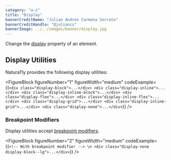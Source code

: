 ```yaml
---
category: "a-z"
title: "Display"
bannerCreditName: "Julian Andres Carmona Serrato"
bannerCreditHandle: "@juliancs" 
bannerImage: ../../images/banner/display.jpg
---
```


<TextBlock>

Change the <a href="https://developer.mozilla.org/en-US/docs/Web/CSS/display" target="_blank">display</a> property of an element. 

</TextBlock>

<Divider id="display-utilities" />

<TextBlock>

## Display Utilities

Natura11y provides the following display utilities:

</TextBlock>

<FigureBlock 
    figureNumber="1"
    figureWidth="medium"
    codeExample={(`
        <div class="display-block">...</div>
        <div class="display-inline">...</div>
        <div class="display-inline-block">...</div>
        <div class="display-flex">...</div>
        <div class="display-inline-flex">...</div>
        <div class="display-grid">...</div>
        <div class="display-inline-grid">...</div>
        <div class="display-none">...</div>
    `)}
/>

<TextBlock>

### Breakpoint Modifiers

Display utilities accept <a href="/docs/breakpoints/#breakpointModifiers">breakpoint modifiers</a>.

</TextBlock>

<FigureBlock 
    figureNumber="2"
    figureWidth="medium"
    codeExample={(`
        <!-- With breakpoint modifier --> \n
        <div class="display-none display-block--lg">...</div>
    `)}
/>